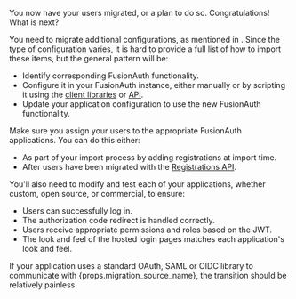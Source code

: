 
You now have your users migrated, or a plan to do so. Congratulations! What is next?

You need to migrate additional configurations, as mentioned in <ScrollRef target="Other Entities" />. Since the type of configuration varies, it is hard to provide a full list of how to import these items, but the general pattern will be:

* Identify corresponding FusionAuth functionality.
* Configure it in your FusionAuth instance, either manually or by scripting it using the [client libraries](/docs/sdks/) or [API](/docs/apis/).
* Update your application configuration to use the new FusionAuth functionality.

Make sure you assign your users to the appropriate FusionAuth applications. You can do this either:

* As part of your import process by adding registrations at import time.
* After users have been migrated with the [Registrations API](/docs/apis/registrations).

You'll also need to modify and test each of your applications, whether custom, open source, or commercial, to ensure:

* Users can successfully log in.
* The authorization code redirect is handled correctly.
* Users receive appropriate permissions and roles based on the JWT.
* The look and feel of the hosted login pages matches each application's look and feel.

If your application uses a standard OAuth, SAML or OIDC library to communicate with {props.migration_source_name}, the transition should be relatively painless.

